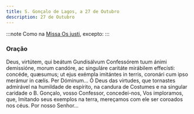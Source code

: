 ```yaml
---
title: S. Gonçalo de Lagos, a 27 de Outubro
description: 27 de Outubro
---
```


:::note
Como na [Missa Os justi](/missal/comum/14confessoresnaopontifices1), excepto:
:::

### Oração

<div class="side-by-side not-content">
  <span>
    Deus, virtútem, qui beátum Gundisálvum Confessórem tuum ánimi demissióne, morum candóre, ac
    singuláre caritáte mirábilem effecísti: concéde, quæsumus; ut ejus exémpla imitántes in terris,
    coronári cum ipso merámur in cælis. Per Dóminum...
  </span>
  <span>
    Ó Deus das virtudes, que tornastes admirável na humildade de espírito, na candura de Costumes e
    na singular caridade o B. Gonçalo, vosso Confessor, concedei-nos, Vos imploramos, que, Imitando
    seus exemplos na terra, mereçamos com ele ser coroados nos céus. Por nosso Senhor...
  </span>
</div>
